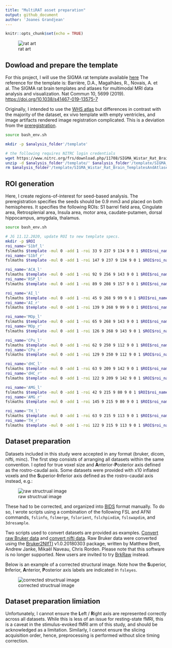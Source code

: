 ```yaml
---
title: "MultiRAT asset preparation"
output: github_document
author: 'Joanes Grandjean'
---
```


```r
knitr::opts_chunk$set(echo = TRUE)
```

![rat art](../assets/img/rat_art.png)

## Dowload and prepare the template
For this project, I will use the SIGMA rat template available [here](https://www.nitrc.org/projects/sigma_template)
The reference for the template is: 
Barrière, D.A., Magalhães, R., Novais, A. et al. The SIGMA rat brain templates and atlases for multimodal MRI data analysis and visualization. Nat Commun 10, 5699 (2019). [https://doi.org/10.1038/s41467-019-13575-7](https://doi.org/10.1038/s41467-019-13575-7)

Originally, I intended to use the [WHS atlas](doi 10.1016/j.neuroimage.2014.04.001) but differences in contrast with the majority of the dataset, ex vivo template with empty ventricles, and image artifacts rendered image registration complicated. This is a deviation from the [preregistration](https://osf.io/emq4b). 


```bash
source bash_env.sh

mkdir -p $analysis_folder'/template'

# the following requires NITRC login credentials
wget https://www.nitrc.org/frs/download.php/11708/SIGMA_Wistar_Rat_Brain_TemplatesAndAtlases_Version1.1.zip -O $analysis_folder'/template'
unzip -d $analysis_folder'/template/' $analysis_folder'/template/SIGMA_Wistar_Rat_Brain_TemplatesAndAtlases_Version1.1.zip' 
rm $analysis_folder'/template/SIGMA_Wistar_Rat_Brain_TemplatesAndAtlases_Version1.1.zip' 

```

## ROI generation
Here, I create regions-of-interest for seed-based analysis. The preregistration specifies the seeds should be 0.9 mm3 and placed on both hemispheres. It specifies the following ROIs: 
S1 barrel field area, Cingulate area, Retrosplenial area, Insula area, motor area, caudate-putamen, dorsal hippocampus, amygdala, thalamus.

```bash
source bash_env.sh

# JG 11.12.2020, update ROI to new template specs. 
mkdir -p $ROI
roi_name='S1bf_l'
fslmaths $template -mul 0 -add 1 -roi 33 9 237 9 134 9 0 1 $ROI$roi_name -odt int
roi_name='S1bf_r'
fslmaths $template -mul 0 -add 1 -roi 147 9 237 9 134 9 0 1 $ROI$roi_name -odt int

roi_name='ACA_l'
fslmaths $template -mul 0 -add 1 -roi 92 9 256 9 143 9 0 1 $ROI$roi_name -odt int
roi_name='RSP_l'
fslmaths $template -mul 0 -add 1 -roi 89 9 208 9 157 9 0 1 $ROI$roi_name -odt int

roi_name='AI_l'
fslmaths $template -mul 0 -add 1 -roi 45 9 268 9 99 9 0 1 $ROI$roi_name -odt int
roi_name='AI_r'
fslmaths $template -mul 0 -add 1 -roi 139 9 268 9 99 9 0 1 $ROI$roi_name -odt int

roi_name='MOp_l'
fslmaths $template -mul 0 -add 1 -roi 65 9 268 9 143 9 0 1 $ROI$roi_name -odt int
roi_name='MOp_r'
fslmaths $template -mul 0 -add 1 -roi 126 9 268 9 143 9 0 1 $ROI$roi_name -odt int

roi_name='CPu_l'
fslmaths $template -mul 0 -add 1 -roi 62 9 250 9 112 9 0 1 $ROI$roi_name -odt int
roi_name='CPu_r'
fslmaths $template -mul 0 -add 1 -roi 129 9 250 9 112 9 0 1 $ROI$roi_name -odt int

roi_name='dHC_l'
fslmaths $template -mul 0 -add 1 -roi 63 9 209 9 142 9 0 1 $ROI$roi_name -odt int
roi_name='dHC_r'
fslmaths $template -mul 0 -add 1 -roi 122 9 209 9 142 9 0 1 $ROI$roi_name -odt int

roi_name='AMG_l'
fslmaths $template -mul 0 -add 1 -roi 42 9 215 9 80 9 0 1 $ROI$roi_name -odt int
roi_name='AMG_r'
fslmaths $template -mul 0 -add 1 -roi 145 9 215 9 80 9 0 1 $ROI$roi_name -odt int

roi_name='TH_l'
fslmaths $template -mul 0 -add 1 -roi 63 9 215 9 113 9 0 1 $ROI$roi_name -odt int
roi_name='TH_r'
fslmaths $template -mul 0 -add 1 -roi 122 9 215 9 113 9 0 1 $ROI$roi_name -odt int
```

## Dataset preparation
Datasets included in this study were accepted in any format (bruker, dicom, nifti, minc). The first step consists of arranging all datasets within the same convention. I opted for true voxel size and **A**nterior-**P**osterior axis defined as the rostro-caudal axis. Some datasets were provided with x10 inflated voxels and the **S**uperior-**I**nferior axis defined as the rostro-caudal axis instead, e.g.:

![raw structrual image](../assets/img/orient_pre.png)

These had to be corrected, and organized into [BIDS](https://bids.neuroimaging.io/) format manually. To do so, I wrote scripts using a combination of the following FSL and AFNI commands, `fslinfo`, `fslmerge`, `fslorient`, `fslchpixdim`, `fslswapdim`, and `3dresample`. 

Two scripts used to convert datasets are provided as examples. [Convert raw Bruker data](../assets/script/convert_bruker.sh) and [convert nifti data](../assets/script/convert_nifti.sh). Raw Bruker data were converted using the [Bruker2NIfTI](https://github.com/neurolabusc/Bru2Nii) v1.0.20180303 package, written by Matthew Brett, Andrew Janke, Mikaël Naveau, Chris Rorden. Please note that this software is no longer supported. New users are invited to try [BrkRaw](https://github.com/BrkRaw/bruker) instead. 

Below is an example of a corrected structural image. Note how the **S**uperior, **I**nferior, **A**nterior, **P**osterior axis labels are indicated in `fsleyes`. 

![corrected structrual image](../assets/img/orient_post.png)

## Dataset preparation limiation
Unfortunately, I cannot ensure the **L**eft / **R**ight axis are represented correctly across all datasets. While this is less of an issue for resting-state fMRI, this is a caveat in the stimulus-evoked fMRI arm of this study, and should be acknowledged as a limitation. Similarly, I cannot ensure the slicing acquisition order, hence, preprocessing is performed without slice timing correction.  